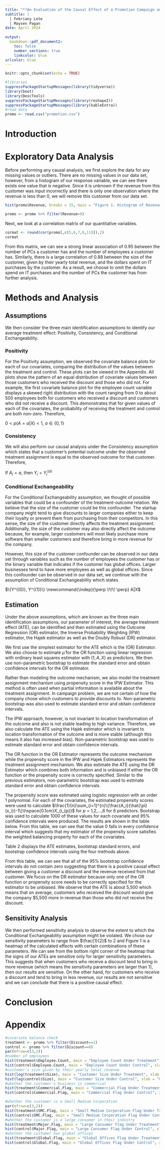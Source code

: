 ```yaml
---
title: "**An Evaluation of the Causal Effect of a Promotion Campaign on Software Usage**"
subtitle: |
  | Febriany Lete
  | Maysen Pagan
date: April 2024
  
output: 
  bookdown::pdf_document2:
    toc: false
    number_sections: true
    linkcolor: blue
urlcolor: blue
---
```


```r
knitr::opts_chunk$set(echo = TRUE)
```

```r
#libraries
suppressPackageStartupMessages(library(tidyverse))
library(boot)
library(DescTools)
suppressPackageStartupMessages(library(reshape2))
suppressPackageStartupMessages(library(kableExtra))
#read data
promo <- read.csv("promotion.csv")
```

# Introduction

# Exploratory Data Analysis

Before performing any causal analysis, we first explore the data for any missing values or outliers. There are no missing values in our data set, however, from a histogram of our response variable, we can see there exists one value that is negative. Since it is unknown if the revenue from this customer was input incorrectly and there is only one observation where the revenue is less than 0, we will remove this customer from our data set.

```r
hist(promo$Revenue, breaks = 15, main = "Figure 1. Histogram of Revenue Response Variable", xlab = "Revenue")

promo <- promo %>% filter(Revenue>0)
```

Next, we look at a correlation matrix of our quantitative variables. 

```r
cormat <- round(cor(promo[,c(5,6,7,8,11)]),2)
cormat
```
From this matrix, we can see a strong linear association of 0.95 between the number of PCs a customer has and the number of employees a customer has. Similarly, there is a large correlation of 0.88 between the size of the customer, given by their yearly total revenue, and the dollars spent on IT purchases by the customer. As a result, we choose to omit the dollars spend on IT purchases and the number of PCs the customer has from further analysis. 

# Methods and Analysis

## Assumptions

We then consider the three main identification assumptions to identify our average treatment effect: Positivity, Consistency, and Conditional Exchangeability.

### Positivity

For the Positivity assumption, we observed the covariate balance plots for each of our covariates, comparing the distribution of the values between the treatment and control. These plots can be viewed in the Appendix. All plots show the pattern of an equal distribution of covariate values between those customers who received the discount and those who did not. For example, the first covariate balance plot for the employee count variable displays a skewed right distribution with the count ranging from 0 to about 500 employees both for customers who received a discount and customers who did not receive a discount. This demonstrates that for given values of each of the covariates, the probability of receiving the treatment and control are both non-zero. Therefore, 

$0<p(A = a|X)<1,\:a\in\{0,1\}$

### Consistency

We will also perform our causal analysis under the Consistency assumption which states that a customer's potential outcome under the observed treatment assignment is equal to the observed outcome for that customer. Therefore,

If $A_i = a,$ then $Y_i = Y_i^{(a)}$

### Conditional Exchangeability

For the Conditional Exchangeability assumption, we thought of possible variables that could be a confounder of the treatment-outcome relation. We believe that the size of the customer could be this confounder. The startup company might tend to give discounts to larger companies either to keep their loyalty or prevent them from purchasing from their competitors. In this sense, the size of the customer directly affects the treatment assignment. Additionally, the size of the customer may also directly affect the outcome because, for example, larger customers will most likely purchase more software than smaller customers and therefore bring in more revenue for the company.

However, this size of the customer confounder can be observed in our data set through variables such as the number of employees the customer has or the binary variable that indicates if the customer has global offices. Larger businesses tend to have more employees as well as global offices. Since this confounder can be observed in our data set, we continue with the assumption of Conditional Exchangeability which states

$\{Y^{(0)}, Y^{(1)}\} \newcommand{\indep}{\perp \!\!\! \perp} A|X$

## Estimation

Under the above assumptions, which are known as the three main identification assumptions, our parameter of interest, the average treatment effect (ATE), can be identified and then estimated using the Outcome Regression (OR) estimator, the Inverse Probability Weighting (IPW) estimator, the Hajek estimator as well as the Doubly Robust (DR) estimator.

We first use the simplest estimator for the ATE which is the (OR) Estimator. We also choose to estimate $\hat{\mu}$ for the OR function using linear regression with ordinary least squares estimator with $(1, A, X)$ as predictors. We then use non-parametric bootstrap to estimate the standard error and obtain confidence intervals for the OR estimator.

Rather than modeling the outcome mechanism, we also model the treatment assignment mechanism using propensity score in the IPW Estimator. This method is often used when partial information is available about the treatment assignment. In campaign problem, we are not certain of how the company chose which customers to provide discounts to. Non-parametric bootstrap was also used to estimate standard error and obtain confidence intervals.

The IPW approach, however, is not invariant to location transformation of the outcome and also is not stable leading to high variance. Therefore, we also calculate the ATE using the Hajek estimator which is invariant to location transformation of the outcome and is more stable (although this means it also has increased bias). Non-parametric bootstrap was used to estimate standard error and obtain confidence intervals.

The OR function in the OR Estimator represents the outcome mechanism while the propensity score in the IPW and Hajek Estimators represents the treatment assignment mechanism. We also estimate the ATE using the DR Estimator which combines both information and is unbiased if either the OR function or the propensity score is correctly specified. Similar to the previous estimators, non-parametric bootstrap was used to estimate standard error and obtain confidence intervals.

The propensity score was estimated using logistic regression with an order 1 polynomial. For each of the covariates, the estimated propensity scores were used to calculate $\frac{1}{n}\sum_{i=1}^{n}\{\frac{A_i}{\hat{\pi}(x_i)}-1\}\hspace{0.1cm}X_{i_{p}}$ for $p$ = 1,2,...,6 for 6 predictors. Bootstrap was used to calculate 1000 of these values for each covariate and 95% confidence intervals were produced. The results are shown in the table below. From this table, we can see that the value 0 falls in every confidence interval which suggests that my estimator of the propensity score satisfies the weighted balancing property for each of the covariates.

Table 2 displays the ATE estimates, bootstrap standard errors, and bootstrap confidence intervals using the four methods above. 

From this table, we can see that all of the 95% bootstrap confidence intervals do not contain zero suggesting that there is a positive causal effect between giving a customer a discount and the revenue received from that customer. We focus on the DR estimator because only one of the OR function or propensity score needs to be correctly specified for the estimator to be unbiased. We observe that the ATE is about 5,500 which means that on average, customers who received the discount would give the company $5,500 more in revenue than those who did not receive the discount.

## Sensitivity Analysis

We then performed sensitivity analysis to observe the extent to which the Conditional Exchangeability assumption might be violated. We chose our sensitivity parameters to range from $\frac{1}{2}$ to 2 and Figure 1 is a heatmap of the calculated effects with certain combinations of these parameters. We can see from the bottom right corner of the heatmap that the signs of our ATEs are sensitive only for larger sensitivity parameters. This suggests that when customers who receive a discount tend to bring in more revenue (which means the sensitivity parameters are larger than 1), then our results are sensitive. On the other hand, for customers who receive a discount and tend to bring in less revenue, our results are not sensitive and we can conclude that there is a positive causal effect.

# Conclusion



\newpage
# Appendix
```r
#covariate balance check
treatment <- promo %>% filter(Discount==1)
control <- promo %>% filter(Discount==0)
par(mfrow=c(3,2))
#number of employees
hist(treatment$Employee.Count, main = "Employee Count Under Treatment", xlab = "Employee Count")
hist(control$Employee.Count, main = "Employee Count Under Control", xlab = "Employee Count")
#customer's size given by their yearly total revenue
hist(log(treatment$Size), main = "Customer Size Under Treatment", xlab = "Customer Size")
hist(log(control$Size), main = "Customer Size Under Control", xlab = "Customer Size")
#whether the customer's business is commercial
hist(treatment$Commercial.Flag, main = "Commercial Flag Under Treatment", xlab = "Commercial Flag")
hist(control$Commercial.Flag, main = "Commercial Flag Under Control", xlab = "Commercial Flag")
```

```r
#whether the customer is a Small Medium Corporation
par(mfrow=c(3,2))
hist(treatment$SMC.Flag, main = "Small Medium Corporation Flag Under Treatment", xlab = "Small Medium Corporation Flag")
hist(control$SMC.Flag, main = "Small Medium Corporation Flag Under Control", xlab = "Small Medium Corporation Flag")
#whether the customer is a large consumer in their industry
hist(treatment$Major.Flag, main = "Large Consumer Flag Under Treatment", xlab = "Large Consumer Flag")
hist(control$Major.Flag, main = "Large Consumer Flag Under Control", xlab = "Large Consumer Flag")
#whether the customer has global offices
hist(treatment$Global.Flag, main = "Global Offices Flag Under Treatment", xlab = "Global Offices Flag")
hist(control$Global.Flag, main = "Global Offices Flag Under Control", xlab = "Global Offices Flag")
```